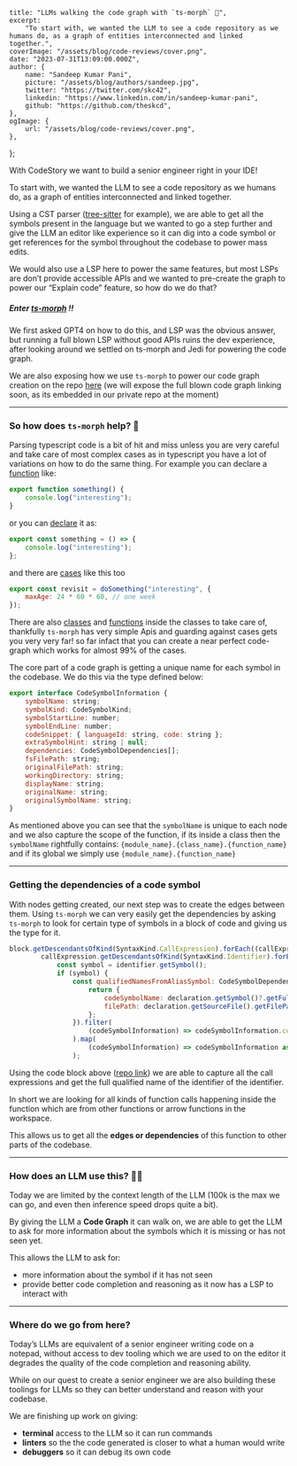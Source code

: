     title: "LLMs walking the code graph with `ts-morph` 👣",
    excerpt:
        "To start with, we wanted the LLM to see a code repository as we humans do, as a graph of entities interconnected and linked together.",
    coverImage: "/assets/blog/code-reviews/cover.png",
    date: "2023-07-31T13:09:00.000Z",
    author: {
        name: "Sandeep Kumar Pani",
        picture: "/assets/blog/authors/sandeep.jpg",
        twitter: "https://twitter.com/skc42",
        linkedin: "https://www.linkedin.com/in/sandeep-kumar-pani",
        github: "https://github.com/theskcd",
    },
    ogImage: {
        url: "/assets/blog/code-reviews/cover.png",
    },
};

With CodeStory we want to build a senior engineer right in your IDE!

To start with, we wanted the LLM to see a code repository as we humans do, as a graph of entities interconnected and linked together.

Using a CST parser ([tree-sitter](https://tree-sitter.github.io/tree-sitter/) for example), we are able to get all the symbols present in the language but we wanted to go a step further and give the LLM an editor like experience so it can dig into a code symbol or get references for the symbol throughout the codebase to power mass edits.

We would also use a LSP here to power the same features, but most LSPs are don’t provide accessible APIs and we wanted to pre-create the graph to power our “Explain code” feature, so how do we do that?

##### Enter [ts-morph](https://github.com/dsherret/ts-morph) ‼️

We first asked GPT4 on how to do this, and LSP was the obvious answer, but running a full blown LSP without good APIs ruins the dev experience, after looking around we settled on ts-morph and Jedi for powering the code graph.

We are also exposing how we use `ts-morph` to power our code graph creation on the repo [here](https://github.com/codestoryai/typescript_parsing) (we will expose the full blown code graph linking soon, as its embedded in our private repo at the moment)

---

### So how does `ts-morph` help? 👋

Parsing typescript code is a bit of hit and miss unless you are very careful and take care of most complex cases as in typescript you have a lot of variations on how to do the same thing. For example you can declare a [function](https://github.com/codestoryai/typescript_parsing/blob/main/parseRepo.ts#L134) like:

```js
export function something() {
    console.log("interesting");
}
```

or you can [declare](https://github.com/codestoryai/typescript_parsing/blob/main/parseRepo.ts#L195) it as:

```js
export const something = () => {
    console.log("interesting");
};
```

and there are [cases](https://github.com/codestoryai/typescript_parsing/blob/main/parseRepo.ts#L488) like this too

```js
export const revisit = doSomething("interesting", {
    maxAge: 24 * 60 * 60, // one week
});
```

There are also [classes](https://github.com/codestoryai/typescript_parsing/blob/main/parseRepo.ts#L301) and [functions](https://github.com/codestoryai/typescript_parsing/blob/main/parseRepo.ts#L338-L355) inside the classes to take care of, thankfully `ts-morph` has very simple Apis and guarding against cases gets you very very far! so far infact that you can create a near perfect code-graph which works for almost 99% of the cases.

The core part of a code graph is getting a unique name for each symbol in the codebase. We do this via the type defined below:

```js
export interface CodeSymbolInformation {
    symbolName: string;
    symbolKind: CodeSymbolKind;
    symbolStartLine: number;
    symbolEndLine: number;
    codeSnippet: { languageId: string, code: string };
    extraSymbolHint: string | null;
    dependencies: CodeSymbolDependencies[];
    fsFilePath: string;
    originalFilePath: string;
    workingDirectory: string;
    displayName: string;
    originalName: string;
    originalSymbolName: string;
}
```

As mentioned above you can see that the `symbolName` is unique to each node and we also capture the scope of the function, if its inside a class then the `symbolName` rightfully contains: `{module_name}.{class_name}.{function_name}` and if its global we simply use `{module_name}.{function_name}`

---

### Getting the dependencies of a code symbol

With nodes getting created, our next step was to create the edges between them. Using `ts-morph` we can very easily get the dependencies by asking `ts-morph` to look for certain type of symbols in a block of code and giving us the type for it.

```js
block.getDescendantsOfKind(SyntaxKind.CallExpression).forEach((callExpression) => {
        callExpression.getDescendantsOfKind(SyntaxKind.Identifier).forEach((identifier) => {
            const symbol = identifier.getSymbol();
            if (symbol) {
                const qualifiedNamesFromAliasSymbol: CodeSymbolDependencyWithFileInformation[] | undefined = symbol.getAliasedSymbol()?.getDeclarations().map((declaration) => {
                    return {
                        codeSymbolName: declaration.getSymbol()?.getFullyQualifiedName(),
                        filePath: declaration.getSourceFile().getFilePath(),
                    };
                }).filter(
                    (codeSymbolInformation) => codeSymbolInformation.codeSymbolName !== undefined
                ).map(
                    (codeSymbolInformation) => codeSymbolInformation as CodeSymbolDependencyWithFileInformation
                );
```

Using the code block above ([repo link](https://github.com/codestoryai/typescript_parsing/blob/main/parseRepo.ts#L669-L744)) we are able to capture all the call expressions and get the full qualified name of the identifier of the identifier.

In short we are looking for all kinds of function calls happening inside the function which are from other functions or arrow functions in the workspace.

This allows us to get all the **edges or dependencies** of this function to other parts of the codebase.

---

### How does an LLM use this? 👨‍💻

Today we are limited by the context length of the LLM (100k is the max we can go, and even then inference speed drops quite a bit).

By giving the LLM a **Code Graph** it can walk on, we are able to get the LLM to ask for more information about the symbols which it is missing or has not seen yet.

This allows the LLM to ask for:

-   more information about the symbol if it has not seen
-   provide better code completion and reasoning as it now has a LSP to interact with

---

### Where do we go from here?

Today’s LLMs are equivalent of a senior engineer writing code on a notepad, without access to dev tooling which we are used to on the editor it degrades the quality of the code completion and reasoning ability.

While on our quest to create a senior engineer we are also building these toolings for LLMs so they can better understand and reason with your codebase.

We are finishing up work on giving:

-   **terminal** access to the LLM so it can run commands
-   **linters** so the the code generated is closer to what a human would write
-   **debuggers** so it can debug its own code
